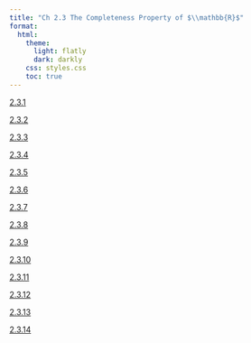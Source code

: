 ```yaml
---
title: "Ch 2.3 The Completeness Property of $\\mathbb{R}$"
format:
  html:
    theme:
      light: flatly
      dark: darkly
    css: styles.css
    toc: true
---
```


[2.3.1](./2.3.1.qmd)

[2.3.2](./2.3.2.qmd)

[2.3.3](./2.3.3.qmd)

[2.3.4](./2.3.4.qmd)

[2.3.5](./2.3.5.qmd)

[2.3.6](./2.3.6.qmd)

[2.3.7](./2.3.7.qmd)

[2.3.8](./2.3.8.qmd)

[2.3.9](./2.3.9.qmd)

[2.3.10](./2.3.10.qmd)

[2.3.11](./2.3.11.qmd)

[2.3.12](./2.3.12.qmd)

[2.3.13](./2.3.13.qmd)

[2.3.14](./2.3.14.qmd)

